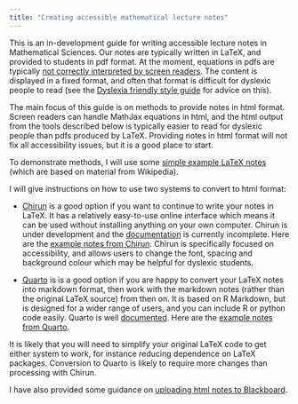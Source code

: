 ```yaml
---
title: "Creating accessible mathematical lecture notes"
---
```


This is an in-development guide for writing accessible lecture notes
in Mathematical Sciences. Our notes are typically written in LaTeX,
and provided to students in pdf format. At the moment, equations in
pdfs are typically [not correctly interpreted by screen
readers](https://youtu.be/BsTqEjTIILQ). The content is displayed in a
fixed format, and often that format is difficult for dyslexic people
to read (see the [Dyslexia friendly style
guide](https://www.bdadyslexia.org.uk/advice/employers/creating-a-dyslexia-friendly-workplace/dyslexia-friendly-style-guide)
for advice on this).

The main focus of this guide is on methods to provide notes in html
format. Screen readers can handle MathJax equations in html, and the
html output from the tools described below is typically easier to read
for dyslexic people than pdfs produced by LaTeX. Providing notes in
html format will not fix all accessibility issues, but it is a good
place to start.

To demonstrate methods, I will use some [simple example LaTeX
   notes](https://github.com/heogden/simple) (which are based on
   material from Wikipedia). 

I will give instructions on how to use two systems to convert to html
format:

- [Chirun](chirun.qmd) is a good option if you want to continue to
write your notes in LaTeX. It has a relatively easy-to-use online
interface which means it can be used without installing anything on
your own computer. Chirun is under development and the
[documentation](https://chirun.org.uk/docs/) is currently incomplete.
Here are the [example notes from
Chirun](https://heogden.github.io/simple-chirun). Chirun is
specifically focused on accessibility, and allows users to change the
font, spacing and background colour which may be helpful for dyslexic
students.

- [Quarto](quarto.qmd) is is a good option if you are happy to convert
your LaTeX notes into markdown format, then work with the markdown
notes (rather than the original LaTeX source) from then on. It is
based on R Markdown, but is designed for a wider range of users, and
you can include R or python code easily. Quarto is well
[documented](https://quarto.org/docs/guide/). Here are the [example notes from
Quarto](https://heogden.github.io/simple-quarto).

It is likely that you will need to simplify your original LaTeX code
to get either system to work, for instance reducing dependence on
LaTeX packages. Conversion to Quarto is likely to require more changes
than processing with Chirun.
   
I have also provided some guidance on [uploading html notes to
Blackboard](blackboard.qmd).
